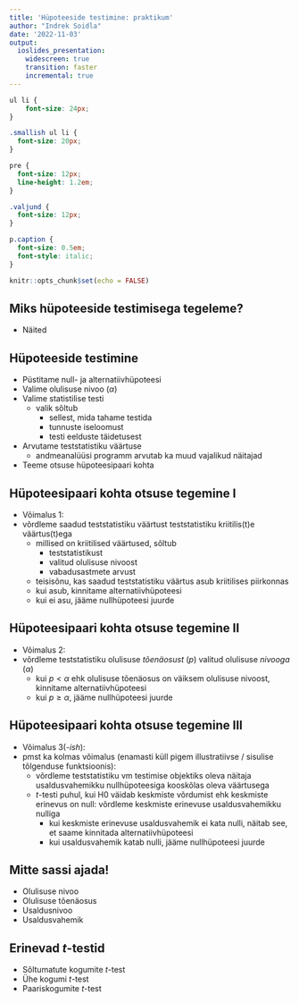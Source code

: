 ```yaml
---
title: 'Hüpoteeside testimine: praktikum'
author: "Indrek Soidla"
date: '2022-11-03'
output: 
  ioslides_presentation:
    widescreen: true
    transition: faster
    incremental: true
---
```


```css
ul li {
    font-size: 24px;
}

.smallish ul li {
  font-size: 20px;
}

pre {
  font-size: 12px;
  line-height: 1.2em;
}

.valjund {
  font-size: 12px;
}

p.caption {
  font-size: 0.5em;
  font-style: italic;
}
```

```r
knitr::opts_chunk$set(echo = FALSE)
```

## Miks hüpoteeside testimisega tegeleme?

- Näited

## Hüpoteeside testimine

- Püstitame null- ja alternatiivhüpoteesi
- Valime olulisuse nivoo $(\alpha)$
- Valime statistilise testi
  - valik sõltub 
    - sellest, mida tahame testida
    - tunnuste iseloomust
    - testi eelduste täidetusest
- Arvutame teststatistiku väärtuse 
  - andmeanalüüsi programm arvutab ka muud vajalikud näitajad
- Teeme otsuse hüpoteesipaari kohta

## Hüpoteesipaari kohta otsuse tegemine I

- Võimalus 1:
- võrdleme saadud teststatistiku väärtust teststatistiku kriitilis(t)e väärtus(t)ega 
  - millised on kriitilised väärtused, sõltub
    - teststatistikust
    - valitud olulisuse nivoost
    - vabadusastmete arvust
  - teisisõnu, kas saadud teststatistiku väärtus asub kriitilises piirkonnas
  - kui asub, kinnitame alternatiivhüpoteesi
  - kui ei asu, jääme nullhüpoteesi juurde

## Hüpoteesipaari kohta otsuse tegemine II

- Võimalus 2:
- võrdleme teststatistiku olulisuse *tõenäosust* $(p)$ valitud olulisuse *nivooga* $(\alpha)$
  - kui $p < \alpha$ ehk olulisuse tõenäosus on väiksem olulisuse nivoost, kinnitame alternatiivhüpoteesi
  - kui $p \geq \alpha$, jääme nullhüpoteesi juurde
  
## Hüpoteesipaari kohta otsuse tegemine III

- Võimalus 3(*-ish*):
- pmst ka kolmas võimalus (enamasti küll pigem illustratiivse / sisulise tõlgenduse funktsioonis): 
  - võrdleme teststatistiku vm testimise objektiks oleva näitaja usaldusvahemikku nullhüpoteesiga kooskõlas oleva väärtusega
  - *t*-testi puhul, kui H0 väidab keskmiste võrdumist ehk keskmiste erinevus on null: võrdleme keskmiste erinevuse usaldusvahemikku nulliga
    - kui keskmiste erinevuse usaldusvahemik ei kata nulli, näitab see, et saame kinnitada alternatiivhüpoteesi
    - kui usaldusvahemik katab nulli, jääme nullhüpoteesi juurde

## Mitte sassi ajada!

- Olulisuse nivoo
- Olulisuse tõenäosus
- Usaldusnivoo
- Usaldusvahemik

## Erinevad *t*-testid

- Sõltumatute kogumite *t*-test
- Ühe kogumi *t*-test
- Paariskogumite *t*-test